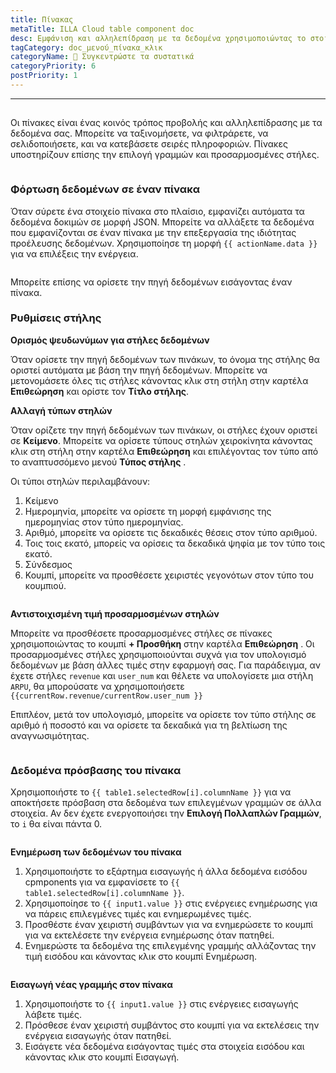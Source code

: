```yaml
---
title: Πίνακας
metaTitle: ILLA Cloud table component doc
desc: Εμφάνιση και αλληλεπίδραση με τα δεδομένα χρησιμοποιώντας το στοιχείο του πίνακα.
tagCategory: doc_μενού_πίνακα_κλικ
categoryName: 🧬 Συγκεντρώστε τα συστατικά
categoryPriority: 6
postPriority: 1
---
```


* * *

## <h2 hidden>Πίνακας</h2>

Οι πίνακες είναι ένας κοινός τρόπος προβολής και αλληλεπίδρασης με τα δεδομένα σας. Μπορείτε να ταξινομήσετε, να φιλτράρετε, να σελιδοποιήσετε, και να κατεβάσετε σειρές πληροφοριών. Πίνακες υποστηρίζουν επίσης την επιλογή γραμμών και προσαρμοσμένες στήλες.

<img
  src='https://cdn.illacloud.com/official-website/img/docs/assemble/table.png'
  alt=""
/>

### Φόρτωση δεδομένων σε έναν πίνακα

Όταν σύρετε ένα στοιχείο πίνακα στο πλαίσιο, εμφανίζει αυτόματα τα δεδομένα δοκιμών σε μορφή JSON. Μπορείτε να αλλάξετε τα δεδομένα που εμφανίζονται σε έναν πίνακα με την επεξεργασία της ιδιότητας προέλευσης δεδομένων. Χρησιμοποίησε τη μορφή `{{ actionName.data }}` για να επιλέξεις την ενέργεια.

<img
  src='https://cdn.illacloud.com/official-website/img/docs/assemble/table1.png'
  alt=""
/>

Μπορείτε επίσης να ορίσετε την πηγή δεδομένων εισάγοντας έναν πίνακα.

### Ρυθμίσεις στήλης

**Ορισμός ψευδωνύμων για στήλες δεδομένων**

Όταν ορίσετε την πηγή δεδομένων των πινάκων, το όνομα της στήλης θα οριστεί αυτόματα με βάση την πηγή δεδομένων. Μπορείτε να μετονομάσετε όλες τις στήλες κάνοντας κλικ στη στήλη στην καρτέλα **Επιθεώρηση** και ορίστε τον **Τίτλο στήλης**.

**Αλλαγή τύπων στηλών**

Όταν ορίζετε την πηγή δεδομένων των πινάκων, οι στήλες έχουν οριστεί σε **Κείμενο**. Μπορείτε να ορίσετε τύπους στηλών χειροκίνητα κάνοντας κλικ στη στήλη στην καρτέλα **Επιθεώρηση** και επιλέγοντας τον τύπο από το αναπτυσσόμενο μενού **Τύπος στήλης** .

Οι τύποι στηλών περιλαμβάνουν:

1.  Κείμενο
2.  Ημερομηνία, μπορείτε να ορίσετε τη μορφή εμφάνισης της ημερομηνίας στον τύπο ημερομηνίας.
3.  Αριθμό, μπορείτε να ορίσετε τις δεκαδικές θέσεις στον τύπο αριθμού.
4.  Τοις τοις εκατό, μπορείς να ορίσεις τα δεκαδικά ψηφία με τον τύπο τοις εκατό.
5.  Σύνδεσμος
6.  Κουμπί, μπορείτε να προσθέσετε χειριστές γεγονότων στον τύπο του κουμπιού.

<img
  src='https://cdn.illacloud.com/official-website/img/docs/assemble/table2.png'
  alt=""
/>

**Αντιστοιχισμένη τιμή προσαρμοσμένων στηλών**

Μπορείτε να προσθέσετε προσαρμοσμένες στήλες σε πίνακες χρησιμοποιώντας το κουμπί **+ Προσθήκη** στην καρτέλα **Επιθεώρηση** . Οι προσαρμοσμένες στήλες χρησιμοποιούνται συχνά για τον υπολογισμό δεδομένων με βάση άλλες τιμές στην εφαρμογή σας. Για παράδειγμα, αν έχετε στήλες `revenue` και `user_num` και θέλετε να υπολογίσετε μια στήλη `ARPU`, θα μπορούσατε να χρησιμοποιήσετε `{{currentRow.revenue/currentRow.user_num }}`

Επιπλέον, μετά τον υπολογισμό, μπορείτε να ορίσετε τον τύπο στήλης σε αριθμό ή ποσοστό και να ορίσετε τα δεκαδικά για τη βελτίωση της αναγνωσιμότητας.

<img
  src='https://cdn.illacloud.com/official-website/img/docs/assemble/table3.png'
  alt=""
/>

### Δεδομένα πρόσβασης του πίνακα

Χρησιμοποιήστε το `{{ table1.selectedRow[i].columnName }}` για να αποκτήσετε πρόσβαση στα δεδομένα των επιλεγμένων γραμμών σε άλλα στοιχεία. Αν δεν έχετε ενεργοποιήσει την **Επιλογή Πολλαπλών Γραμμών**, το `i` θα είναι πάντα 0.

<img
  src='https://cdn.illacloud.com/official-website/img/docs/assemble/table4.png'
  alt=""
/>

**Ενημέρωση των δεδομένων του πίνακα**

1.  Χρησιμοποιήστε το εξάρτημα εισαγωγής ή άλλα δεδομένα εισόδου cpmponents για να εμφανίσετε το `{{ table1.selectedRow[i].columnName }}`.
2.  Χρησιμοποίησε το `{{ input1.value }}` στις ενέργειες ενημέρωσης για να πάρεις επιλεγμένες τιμές και ενημερωμένες τιμές.
3.  Προσθέστε έναν χειριστή συμβάντων για να ενημερώσετε το κουμπί για να εκτελέσετε την ενέργεια ενημέρωσης όταν πατηθεί.
4.  Ενημερώστε τα δεδομένα της επιλεγμένης γραμμής αλλάζοντας την τιμή εισόδου και κάνοντας κλικ στο κουμπί Ενημέρωση.

<img
  src='https://cdn.illacloud.com/official-website/img/docs/assemble/table5.png'
  alt=""
/>

**Εισαγωγή νέας γραμμής στον πίνακα**

1.  Χρησιμοποιήστε το `{{ input1.value }}` στις ενέργειες εισαγωγής λάβετε τιμές.
2.  Πρόσθεσε έναν χειριστή συμβάντος στο κουμπί για να εκτελέσεις την ενέργεια εισαγωγής όταν πατηθεί.
3.  Εισάγετε νέα δεδομένα εισάγοντας τιμές στα στοιχεία εισόδου και κάνοντας κλικ στο κουμπί Εισαγωγή.

<img
  src='https://cdn.illacloud.com/official-website/img/docs/assemble/table6.png'
  alt=""
/>
